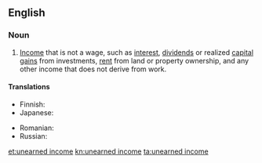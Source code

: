 ==English==
{{wikipedia}}

===Noun===
{{en-noun}}

# {{context|taxation|lang=en}} [[income|Income]] that is not a wage, such as [[interest]], [[dividends]] or realized [[capital gain]]s from investments, [[rent]] from land or property ownership, and any other income that does not derive from work.

====Translations====
{{trans-top|income which is not a wage}}
* Finnish: {{t+|fi|pääomatulo}}
* Japanese: {{t|ja|不労所得|tr=ふろうしょとく, furōshotoku|sc=Jpan}}
{{trans-mid}}
* Romanian: {{t|ro|venit din capital|n}}
* Russian: {{t|ru|нетрудово́й дохо́д|m}}
{{trans-bottom}}

[[et:unearned income]]
[[kn:unearned income]]
[[ta:unearned income]]